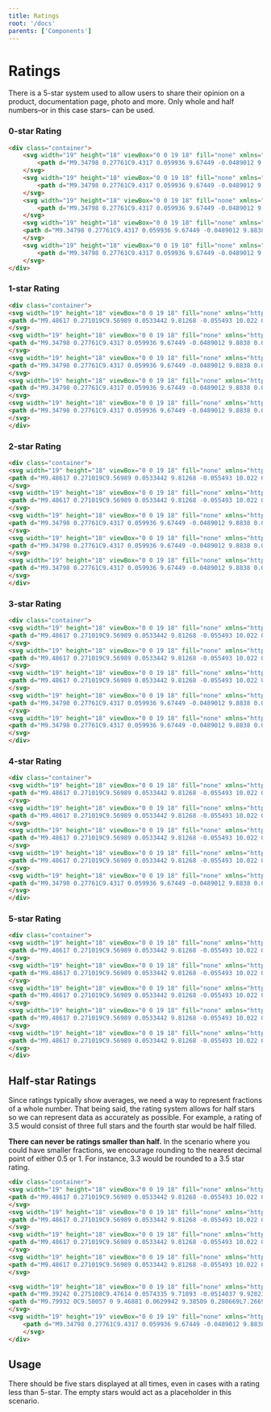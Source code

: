```yaml
---
title: Ratings
root: '/docs'
parents: ['Components']
---
```


# Ratings 

There is a 5-star system used to allow users to share their opinion on a product, documentation page, photo and more. Only whole and half numbers–or in this case stars– can be used. 

### 0-star Rating

```html
<div class="container">
    <svg width="19" height="18" viewBox="0 0 19 18" fill="none" xmlns="http://www.w3.org/2000/svg">
        <path d="M9.34798 0.27761C9.4317 0.059936 9.67449 -0.0489012 9.8838 0.0348197C10.001 0.0766801 10.0847 0.168773 10.1266 0.27761L12.2447 6.28877H18.2308C18.4652 6.28877 18.6494 6.47296 18.6494 6.70738C18.6494 6.83296 18.5991 6.95017 18.5071 7.02552L13.5089 11.1697L15.6019 17.4571C15.6773 17.6748 15.5517 17.9176 15.334 17.9846C15.2084 18.0264 15.0661 18.0013 14.9573 17.926L9.74147 14.0999L4.52566 17.926C4.34147 18.0599 4.07356 18.0181 3.93961 17.8339C3.86426 17.7251 3.83914 17.5827 3.881 17.4571L5.97403 11.1697L0.975888 7.02552C0.800074 6.87482 0.774958 6.60691 0.934028 6.4311C1.00938 6.33901 1.11821 6.28877 1.2438 6.28877H7.22984L9.34798 0.27761Z" fill="#D9D9D6"/>
    </svg>
    <svg width="19" height="18" viewBox="0 0 19 18" fill="none" xmlns="http://www.w3.org/2000/svg">
        <path d="M9.34798 0.27761C9.4317 0.059936 9.67449 -0.0489012 9.8838 0.0348197C10.001 0.0766801 10.0847 0.168773 10.1266 0.27761L12.2447 6.28877H18.2308C18.4652 6.28877 18.6494 6.47296 18.6494 6.70738C18.6494 6.83296 18.5991 6.95017 18.5071 7.02552L13.5089 11.1697L15.6019 17.4571C15.6773 17.6748 15.5517 17.9176 15.334 17.9846C15.2084 18.0264 15.0661 18.0013 14.9573 17.926L9.74147 14.0999L4.52566 17.926C4.34147 18.0599 4.07356 18.0181 3.93961 17.8339C3.86426 17.7251 3.83914 17.5827 3.881 17.4571L5.97403 11.1697L0.975888 7.02552C0.800074 6.87482 0.774958 6.60691 0.934028 6.4311C1.00938 6.33901 1.11821 6.28877 1.2438 6.28877H7.22984L9.34798 0.27761Z" fill="#D9D9D6"/>
    </svg>
    <svg width="19" height="18" viewBox="0 0 19 18" fill="none" xmlns="http://www.w3.org/2000/svg">
        <path d="M9.34798 0.27761C9.4317 0.059936 9.67449 -0.0489012 9.8838 0.0348197C10.001 0.0766801 10.0847 0.168773 10.1266 0.27761L12.2447 6.28877H18.2308C18.4652 6.28877 18.6494 6.47296 18.6494 6.70738C18.6494 6.83296 18.5991 6.95017 18.5071 7.02552L13.5089 11.1697L15.6019 17.4571C15.6773 17.6748 15.5517 17.9176 15.334 17.9846C15.2084 18.0264 15.0661 18.0013 14.9573 17.926L9.74147 14.0999L4.52566 17.926C4.34147 18.0599 4.07356 18.0181 3.93961 17.8339C3.86426 17.7251 3.83914 17.5827 3.881 17.4571L5.97403 11.1697L0.975888 7.02552C0.800074 6.87482 0.774958 6.60691 0.934028 6.4311C1.00938 6.33901 1.11821 6.28877 1.2438 6.28877H7.22984L9.34798 0.27761Z" fill="#D9D9D6"/>
    </svg>
    <svg width="19" height="18" viewBox="0 0 19 18" fill="none" xmlns="http://www.w3.org/2000/svg">
    <path d="M9.34798 0.27761C9.4317 0.059936 9.67449 -0.0489012 9.8838 0.0348197C10.001 0.0766801 10.0847 0.168773 10.1266 0.27761L12.2447 6.28877H18.2308C18.4652 6.28877 18.6494 6.47296 18.6494 6.70738C18.6494 6.83296 18.5991 6.95017 18.5071 7.02552L13.5089 11.1697L15.6019 17.4571C15.6773 17.6748 15.5517 17.9176 15.334 17.9846C15.2084 18.0264 15.0661 18.0013 14.9573 17.926L9.74147 14.0999L4.52566 17.926C4.34147 18.0599 4.07356 18.0181 3.93961 17.8339C3.86426 17.7251 3.83914 17.5827 3.881 17.4571L5.97403 11.1697L0.975888 7.02552C0.800074 6.87482 0.774958 6.60691 0.934028 6.4311C1.00938 6.33901 1.11821 6.28877 1.2438 6.28877H7.22984L9.34798 0.27761Z" fill="#D9D9D6"/>
    </svg>
    <svg width="19" height="18" viewBox="0 0 19 18" fill="none" xmlns="http://www.w3.org/2000/svg">
        <path d="M9.34798 0.27761C9.4317 0.059936 9.67449 -0.0489012 9.8838 0.0348197C10.001 0.0766801 10.0847 0.168773 10.1266 0.27761L12.2447 6.28877H18.2308C18.4652 6.28877 18.6494 6.47296 18.6494 6.70738C18.6494 6.83296 18.5991 6.95017 18.5071 7.02552L13.5089 11.1697L15.6019 17.4571C15.6773 17.6748 15.5517 17.9176 15.334 17.9846C15.2084 18.0264 15.0661 18.0013 14.9573 17.926L9.74147 14.0999L4.52566 17.926C4.34147 18.0599 4.07356 18.0181 3.93961 17.8339C3.86426 17.7251 3.83914 17.5827 3.881 17.4571L5.97403 11.1697L0.975888 7.02552C0.800074 6.87482 0.774958 6.60691 0.934028 6.4311C1.00938 6.33901 1.11821 6.28877 1.2438 6.28877H7.22984L9.34798 0.27761Z" fill="#D9D9D6"/>
    </svg>
</div>
```

### 1-star Rating

```html
<div class="container">
<svg width="19" height="18" viewBox="0 0 19 18" fill="none" xmlns="http://www.w3.org/2000/svg">
<path d="M9.48617 0.271019C9.56989 0.0533442 9.81268 -0.055493 10.022 0.0282279C10.1392 0.0700883 10.2229 0.162181 10.2648 0.271019L12.3829 6.28218H18.369C18.6034 6.28218 18.7876 6.46637 18.7876 6.70079C18.7876 6.82637 18.7373 6.94358 18.6452 7.01893L13.6471 11.1631L15.7401 17.4506C15.8155 17.6682 15.6899 17.911 15.4722 17.978C15.3466 18.0199 15.2043 17.9947 15.0955 17.9194L9.87965 14.0933L4.66384 17.9194C4.47965 18.0533 4.21175 18.0115 4.07779 17.8273C4.00244 17.7185 3.97733 17.5761 4.01919 17.4506L6.11221 11.1631L1.11407 7.01893C0.938258 6.86823 0.913142 6.60032 1.07221 6.42451C1.14756 6.33241 1.2564 6.28218 1.38198 6.28218H7.36803L9.48617 0.271019Z" fill="#747679"/>
</svg>    
<svg width="19" height="18" viewBox="0 0 19 18" fill="none" xmlns="http://www.w3.org/2000/svg">
<path d="M9.34798 0.27761C9.4317 0.059936 9.67449 -0.0489012 9.8838 0.0348197C10.001 0.0766801 10.0847 0.168773 10.1266 0.27761L12.2447 6.28877H18.2308C18.4652 6.28877 18.6494 6.47296 18.6494 6.70738C18.6494 6.83296 18.5991 6.95017 18.5071 7.02552L13.5089 11.1697L15.6019 17.4571C15.6773 17.6748 15.5517 17.9176 15.334 17.9846C15.2084 18.0264 15.0661 18.0013 14.9573 17.926L9.74147 14.0999L4.52566 17.926C4.34147 18.0599 4.07356 18.0181 3.93961 17.8339C3.86426 17.7251 3.83914 17.5827 3.881 17.4571L5.97403 11.1697L0.975888 7.02552C0.800074 6.87482 0.774958 6.60691 0.934028 6.4311C1.00938 6.33901 1.11821 6.28877 1.2438 6.28877H7.22984L9.34798 0.27761Z" fill="#D9D9D6"/>
</svg>
<svg width="19" height="18" viewBox="0 0 19 18" fill="none" xmlns="http://www.w3.org/2000/svg">
<path d="M9.34798 0.27761C9.4317 0.059936 9.67449 -0.0489012 9.8838 0.0348197C10.001 0.0766801 10.0847 0.168773 10.1266 0.27761L12.2447 6.28877H18.2308C18.4652 6.28877 18.6494 6.47296 18.6494 6.70738C18.6494 6.83296 18.5991 6.95017 18.5071 7.02552L13.5089 11.1697L15.6019 17.4571C15.6773 17.6748 15.5517 17.9176 15.334 17.9846C15.2084 18.0264 15.0661 18.0013 14.9573 17.926L9.74147 14.0999L4.52566 17.926C4.34147 18.0599 4.07356 18.0181 3.93961 17.8339C3.86426 17.7251 3.83914 17.5827 3.881 17.4571L5.97403 11.1697L0.975888 7.02552C0.800074 6.87482 0.774958 6.60691 0.934028 6.4311C1.00938 6.33901 1.11821 6.28877 1.2438 6.28877H7.22984L9.34798 0.27761Z" fill="#D9D9D6"/>
</svg>
<svg width="19" height="18" viewBox="0 0 19 18" fill="none" xmlns="http://www.w3.org/2000/svg">
<path d="M9.34798 0.27761C9.4317 0.059936 9.67449 -0.0489012 9.8838 0.0348197C10.001 0.0766801 10.0847 0.168773 10.1266 0.27761L12.2447 6.28877H18.2308C18.4652 6.28877 18.6494 6.47296 18.6494 6.70738C18.6494 6.83296 18.5991 6.95017 18.5071 7.02552L13.5089 11.1697L15.6019 17.4571C15.6773 17.6748 15.5517 17.9176 15.334 17.9846C15.2084 18.0264 15.0661 18.0013 14.9573 17.926L9.74147 14.0999L4.52566 17.926C4.34147 18.0599 4.07356 18.0181 3.93961 17.8339C3.86426 17.7251 3.83914 17.5827 3.881 17.4571L5.97403 11.1697L0.975888 7.02552C0.800074 6.87482 0.774958 6.60691 0.934028 6.4311C1.00938 6.33901 1.11821 6.28877 1.2438 6.28877H7.22984L9.34798 0.27761Z" fill="#D9D9D6"/>
</svg>
<svg width="19" height="18" viewBox="0 0 19 18" fill="none" xmlns="http://www.w3.org/2000/svg">
<path d="M9.34798 0.27761C9.4317 0.059936 9.67449 -0.0489012 9.8838 0.0348197C10.001 0.0766801 10.0847 0.168773 10.1266 0.27761L12.2447 6.28877H18.2308C18.4652 6.28877 18.6494 6.47296 18.6494 6.70738C18.6494 6.83296 18.5991 6.95017 18.5071 7.02552L13.5089 11.1697L15.6019 17.4571C15.6773 17.6748 15.5517 17.9176 15.334 17.9846C15.2084 18.0264 15.0661 18.0013 14.9573 17.926L9.74147 14.0999L4.52566 17.926C4.34147 18.0599 4.07356 18.0181 3.93961 17.8339C3.86426 17.7251 3.83914 17.5827 3.881 17.4571L5.97403 11.1697L0.975888 7.02552C0.800074 6.87482 0.774958 6.60691 0.934028 6.4311C1.00938 6.33901 1.11821 6.28877 1.2438 6.28877H7.22984L9.34798 0.27761Z" fill="#D9D9D6"/>
</svg>
</div>
```

### 2-star Rating

```html
<div class="container">
<svg width="19" height="18" viewBox="0 0 19 18" fill="none" xmlns="http://www.w3.org/2000/svg">
<path d="M9.48617 0.271019C9.56989 0.0533442 9.81268 -0.055493 10.022 0.0282279C10.1392 0.0700883 10.2229 0.162181 10.2648 0.271019L12.3829 6.28218H18.369C18.6034 6.28218 18.7876 6.46637 18.7876 6.70079C18.7876 6.82637 18.7373 6.94358 18.6452 7.01893L13.6471 11.1631L15.7401 17.4506C15.8155 17.6682 15.6899 17.911 15.4722 17.978C15.3466 18.0199 15.2043 17.9947 15.0955 17.9194L9.87965 14.0933L4.66384 17.9194C4.47965 18.0533 4.21175 18.0115 4.07779 17.8273C4.00244 17.7185 3.97733 17.5761 4.01919 17.4506L6.11221 11.1631L1.11407 7.01893C0.938258 6.86823 0.913142 6.60032 1.07221 6.42451C1.14756 6.33241 1.2564 6.28218 1.38198 6.28218H7.36803L9.48617 0.271019Z" fill="#747679"/>
</svg>    
<svg width="19" height="18" viewBox="0 0 19 18" fill="none" xmlns="http://www.w3.org/2000/svg">
<path d="M9.48617 0.271019C9.56989 0.0533442 9.81268 -0.055493 10.022 0.0282279C10.1392 0.0700883 10.2229 0.162181 10.2648 0.271019L12.3829 6.28218H18.369C18.6034 6.28218 18.7876 6.46637 18.7876 6.70079C18.7876 6.82637 18.7373 6.94358 18.6452 7.01893L13.6471 11.1631L15.7401 17.4506C15.8155 17.6682 15.6899 17.911 15.4722 17.978C15.3466 18.0199 15.2043 17.9947 15.0955 17.9194L9.87965 14.0933L4.66384 17.9194C4.47965 18.0533 4.21175 18.0115 4.07779 17.8273C4.00244 17.7185 3.97733 17.5761 4.01919 17.4506L6.11221 11.1631L1.11407 7.01893C0.938258 6.86823 0.913142 6.60032 1.07221 6.42451C1.14756 6.33241 1.2564 6.28218 1.38198 6.28218H7.36803L9.48617 0.271019Z" fill="#747679"/>
</svg>  
<svg width="19" height="18" viewBox="0 0 19 18" fill="none" xmlns="http://www.w3.org/2000/svg">
<path d="M9.34798 0.27761C9.4317 0.059936 9.67449 -0.0489012 9.8838 0.0348197C10.001 0.0766801 10.0847 0.168773 10.1266 0.27761L12.2447 6.28877H18.2308C18.4652 6.28877 18.6494 6.47296 18.6494 6.70738C18.6494 6.83296 18.5991 6.95017 18.5071 7.02552L13.5089 11.1697L15.6019 17.4571C15.6773 17.6748 15.5517 17.9176 15.334 17.9846C15.2084 18.0264 15.0661 18.0013 14.9573 17.926L9.74147 14.0999L4.52566 17.926C4.34147 18.0599 4.07356 18.0181 3.93961 17.8339C3.86426 17.7251 3.83914 17.5827 3.881 17.4571L5.97403 11.1697L0.975888 7.02552C0.800074 6.87482 0.774958 6.60691 0.934028 6.4311C1.00938 6.33901 1.11821 6.28877 1.2438 6.28877H7.22984L9.34798 0.27761Z" fill="#D9D9D6"/>
</svg>
<svg width="19" height="18" viewBox="0 0 19 18" fill="none" xmlns="http://www.w3.org/2000/svg">
<path d="M9.34798 0.27761C9.4317 0.059936 9.67449 -0.0489012 9.8838 0.0348197C10.001 0.0766801 10.0847 0.168773 10.1266 0.27761L12.2447 6.28877H18.2308C18.4652 6.28877 18.6494 6.47296 18.6494 6.70738C18.6494 6.83296 18.5991 6.95017 18.5071 7.02552L13.5089 11.1697L15.6019 17.4571C15.6773 17.6748 15.5517 17.9176 15.334 17.9846C15.2084 18.0264 15.0661 18.0013 14.9573 17.926L9.74147 14.0999L4.52566 17.926C4.34147 18.0599 4.07356 18.0181 3.93961 17.8339C3.86426 17.7251 3.83914 17.5827 3.881 17.4571L5.97403 11.1697L0.975888 7.02552C0.800074 6.87482 0.774958 6.60691 0.934028 6.4311C1.00938 6.33901 1.11821 6.28877 1.2438 6.28877H7.22984L9.34798 0.27761Z" fill="#D9D9D6"/>
</svg>
<svg width="19" height="18" viewBox="0 0 19 18" fill="none" xmlns="http://www.w3.org/2000/svg">
<path d="M9.34798 0.27761C9.4317 0.059936 9.67449 -0.0489012 9.8838 0.0348197C10.001 0.0766801 10.0847 0.168773 10.1266 0.27761L12.2447 6.28877H18.2308C18.4652 6.28877 18.6494 6.47296 18.6494 6.70738C18.6494 6.83296 18.5991 6.95017 18.5071 7.02552L13.5089 11.1697L15.6019 17.4571C15.6773 17.6748 15.5517 17.9176 15.334 17.9846C15.2084 18.0264 15.0661 18.0013 14.9573 17.926L9.74147 14.0999L4.52566 17.926C4.34147 18.0599 4.07356 18.0181 3.93961 17.8339C3.86426 17.7251 3.83914 17.5827 3.881 17.4571L5.97403 11.1697L0.975888 7.02552C0.800074 6.87482 0.774958 6.60691 0.934028 6.4311C1.00938 6.33901 1.11821 6.28877 1.2438 6.28877H7.22984L9.34798 0.27761Z" fill="#D9D9D6"/>
</svg>
</div>
```
### 3-star Rating

```html
<div class="container">
<svg width="19" height="18" viewBox="0 0 19 18" fill="none" xmlns="http://www.w3.org/2000/svg">
<path d="M9.48617 0.271019C9.56989 0.0533442 9.81268 -0.055493 10.022 0.0282279C10.1392 0.0700883 10.2229 0.162181 10.2648 0.271019L12.3829 6.28218H18.369C18.6034 6.28218 18.7876 6.46637 18.7876 6.70079C18.7876 6.82637 18.7373 6.94358 18.6452 7.01893L13.6471 11.1631L15.7401 17.4506C15.8155 17.6682 15.6899 17.911 15.4722 17.978C15.3466 18.0199 15.2043 17.9947 15.0955 17.9194L9.87965 14.0933L4.66384 17.9194C4.47965 18.0533 4.21175 18.0115 4.07779 17.8273C4.00244 17.7185 3.97733 17.5761 4.01919 17.4506L6.11221 11.1631L1.11407 7.01893C0.938258 6.86823 0.913142 6.60032 1.07221 6.42451C1.14756 6.33241 1.2564 6.28218 1.38198 6.28218H7.36803L9.48617 0.271019Z" fill="#747679"/>
</svg>    
<svg width="19" height="18" viewBox="0 0 19 18" fill="none" xmlns="http://www.w3.org/2000/svg">
<path d="M9.48617 0.271019C9.56989 0.0533442 9.81268 -0.055493 10.022 0.0282279C10.1392 0.0700883 10.2229 0.162181 10.2648 0.271019L12.3829 6.28218H18.369C18.6034 6.28218 18.7876 6.46637 18.7876 6.70079C18.7876 6.82637 18.7373 6.94358 18.6452 7.01893L13.6471 11.1631L15.7401 17.4506C15.8155 17.6682 15.6899 17.911 15.4722 17.978C15.3466 18.0199 15.2043 17.9947 15.0955 17.9194L9.87965 14.0933L4.66384 17.9194C4.47965 18.0533 4.21175 18.0115 4.07779 17.8273C4.00244 17.7185 3.97733 17.5761 4.01919 17.4506L6.11221 11.1631L1.11407 7.01893C0.938258 6.86823 0.913142 6.60032 1.07221 6.42451C1.14756 6.33241 1.2564 6.28218 1.38198 6.28218H7.36803L9.48617 0.271019Z" fill="#747679"/>
</svg>  
<svg width="19" height="18" viewBox="0 0 19 18" fill="none" xmlns="http://www.w3.org/2000/svg">
<path d="M9.48617 0.271019C9.56989 0.0533442 9.81268 -0.055493 10.022 0.0282279C10.1392 0.0700883 10.2229 0.162181 10.2648 0.271019L12.3829 6.28218H18.369C18.6034 6.28218 18.7876 6.46637 18.7876 6.70079C18.7876 6.82637 18.7373 6.94358 18.6452 7.01893L13.6471 11.1631L15.7401 17.4506C15.8155 17.6682 15.6899 17.911 15.4722 17.978C15.3466 18.0199 15.2043 17.9947 15.0955 17.9194L9.87965 14.0933L4.66384 17.9194C4.47965 18.0533 4.21175 18.0115 4.07779 17.8273C4.00244 17.7185 3.97733 17.5761 4.01919 17.4506L6.11221 11.1631L1.11407 7.01893C0.938258 6.86823 0.913142 6.60032 1.07221 6.42451C1.14756 6.33241 1.2564 6.28218 1.38198 6.28218H7.36803L9.48617 0.271019Z" fill="#747679"/>
</svg>  
<svg width="19" height="18" viewBox="0 0 19 18" fill="none" xmlns="http://www.w3.org/2000/svg">
<path d="M9.34798 0.27761C9.4317 0.059936 9.67449 -0.0489012 9.8838 0.0348197C10.001 0.0766801 10.0847 0.168773 10.1266 0.27761L12.2447 6.28877H18.2308C18.4652 6.28877 18.6494 6.47296 18.6494 6.70738C18.6494 6.83296 18.5991 6.95017 18.5071 7.02552L13.5089 11.1697L15.6019 17.4571C15.6773 17.6748 15.5517 17.9176 15.334 17.9846C15.2084 18.0264 15.0661 18.0013 14.9573 17.926L9.74147 14.0999L4.52566 17.926C4.34147 18.0599 4.07356 18.0181 3.93961 17.8339C3.86426 17.7251 3.83914 17.5827 3.881 17.4571L5.97403 11.1697L0.975888 7.02552C0.800074 6.87482 0.774958 6.60691 0.934028 6.4311C1.00938 6.33901 1.11821 6.28877 1.2438 6.28877H7.22984L9.34798 0.27761Z" fill="#D9D9D6"/>
</svg>
<svg width="19" height="18" viewBox="0 0 19 18" fill="none" xmlns="http://www.w3.org/2000/svg">
<path d="M9.34798 0.27761C9.4317 0.059936 9.67449 -0.0489012 9.8838 0.0348197C10.001 0.0766801 10.0847 0.168773 10.1266 0.27761L12.2447 6.28877H18.2308C18.4652 6.28877 18.6494 6.47296 18.6494 6.70738C18.6494 6.83296 18.5991 6.95017 18.5071 7.02552L13.5089 11.1697L15.6019 17.4571C15.6773 17.6748 15.5517 17.9176 15.334 17.9846C15.2084 18.0264 15.0661 18.0013 14.9573 17.926L9.74147 14.0999L4.52566 17.926C4.34147 18.0599 4.07356 18.0181 3.93961 17.8339C3.86426 17.7251 3.83914 17.5827 3.881 17.4571L5.97403 11.1697L0.975888 7.02552C0.800074 6.87482 0.774958 6.60691 0.934028 6.4311C1.00938 6.33901 1.11821 6.28877 1.2438 6.28877H7.22984L9.34798 0.27761Z" fill="#D9D9D6"/>
</svg>
</div>
```

### 4-star Rating

```html
<div class="container">
<svg width="19" height="18" viewBox="0 0 19 18" fill="none" xmlns="http://www.w3.org/2000/svg">
<path d="M9.48617 0.271019C9.56989 0.0533442 9.81268 -0.055493 10.022 0.0282279C10.1392 0.0700883 10.2229 0.162181 10.2648 0.271019L12.3829 6.28218H18.369C18.6034 6.28218 18.7876 6.46637 18.7876 6.70079C18.7876 6.82637 18.7373 6.94358 18.6452 7.01893L13.6471 11.1631L15.7401 17.4506C15.8155 17.6682 15.6899 17.911 15.4722 17.978C15.3466 18.0199 15.2043 17.9947 15.0955 17.9194L9.87965 14.0933L4.66384 17.9194C4.47965 18.0533 4.21175 18.0115 4.07779 17.8273C4.00244 17.7185 3.97733 17.5761 4.01919 17.4506L6.11221 11.1631L1.11407 7.01893C0.938258 6.86823 0.913142 6.60032 1.07221 6.42451C1.14756 6.33241 1.2564 6.28218 1.38198 6.28218H7.36803L9.48617 0.271019Z" fill="#747679"/>
</svg>    
<svg width="19" height="18" viewBox="0 0 19 18" fill="none" xmlns="http://www.w3.org/2000/svg">
<path d="M9.48617 0.271019C9.56989 0.0533442 9.81268 -0.055493 10.022 0.0282279C10.1392 0.0700883 10.2229 0.162181 10.2648 0.271019L12.3829 6.28218H18.369C18.6034 6.28218 18.7876 6.46637 18.7876 6.70079C18.7876 6.82637 18.7373 6.94358 18.6452 7.01893L13.6471 11.1631L15.7401 17.4506C15.8155 17.6682 15.6899 17.911 15.4722 17.978C15.3466 18.0199 15.2043 17.9947 15.0955 17.9194L9.87965 14.0933L4.66384 17.9194C4.47965 18.0533 4.21175 18.0115 4.07779 17.8273C4.00244 17.7185 3.97733 17.5761 4.01919 17.4506L6.11221 11.1631L1.11407 7.01893C0.938258 6.86823 0.913142 6.60032 1.07221 6.42451C1.14756 6.33241 1.2564 6.28218 1.38198 6.28218H7.36803L9.48617 0.271019Z" fill="#747679"/>
</svg>  
<svg width="19" height="18" viewBox="0 0 19 18" fill="none" xmlns="http://www.w3.org/2000/svg">
<path d="M9.48617 0.271019C9.56989 0.0533442 9.81268 -0.055493 10.022 0.0282279C10.1392 0.0700883 10.2229 0.162181 10.2648 0.271019L12.3829 6.28218H18.369C18.6034 6.28218 18.7876 6.46637 18.7876 6.70079C18.7876 6.82637 18.7373 6.94358 18.6452 7.01893L13.6471 11.1631L15.7401 17.4506C15.8155 17.6682 15.6899 17.911 15.4722 17.978C15.3466 18.0199 15.2043 17.9947 15.0955 17.9194L9.87965 14.0933L4.66384 17.9194C4.47965 18.0533 4.21175 18.0115 4.07779 17.8273C4.00244 17.7185 3.97733 17.5761 4.01919 17.4506L6.11221 11.1631L1.11407 7.01893C0.938258 6.86823 0.913142 6.60032 1.07221 6.42451C1.14756 6.33241 1.2564 6.28218 1.38198 6.28218H7.36803L9.48617 0.271019Z" fill="#747679"/>
</svg>  
<svg width="19" height="18" viewBox="0 0 19 18" fill="none" xmlns="http://www.w3.org/2000/svg">
<path d="M9.48617 0.271019C9.56989 0.0533442 9.81268 -0.055493 10.022 0.0282279C10.1392 0.0700883 10.2229 0.162181 10.2648 0.271019L12.3829 6.28218H18.369C18.6034 6.28218 18.7876 6.46637 18.7876 6.70079C18.7876 6.82637 18.7373 6.94358 18.6452 7.01893L13.6471 11.1631L15.7401 17.4506C15.8155 17.6682 15.6899 17.911 15.4722 17.978C15.3466 18.0199 15.2043 17.9947 15.0955 17.9194L9.87965 14.0933L4.66384 17.9194C4.47965 18.0533 4.21175 18.0115 4.07779 17.8273C4.00244 17.7185 3.97733 17.5761 4.01919 17.4506L6.11221 11.1631L1.11407 7.01893C0.938258 6.86823 0.913142 6.60032 1.07221 6.42451C1.14756 6.33241 1.2564 6.28218 1.38198 6.28218H7.36803L9.48617 0.271019Z" fill="#747679"/>
</svg>  
<svg width="19" height="18" viewBox="0 0 19 18" fill="none" xmlns="http://www.w3.org/2000/svg">
<path d="M9.34798 0.27761C9.4317 0.059936 9.67449 -0.0489012 9.8838 0.0348197C10.001 0.0766801 10.0847 0.168773 10.1266 0.27761L12.2447 6.28877H18.2308C18.4652 6.28877 18.6494 6.47296 18.6494 6.70738C18.6494 6.83296 18.5991 6.95017 18.5071 7.02552L13.5089 11.1697L15.6019 17.4571C15.6773 17.6748 15.5517 17.9176 15.334 17.9846C15.2084 18.0264 15.0661 18.0013 14.9573 17.926L9.74147 14.0999L4.52566 17.926C4.34147 18.0599 4.07356 18.0181 3.93961 17.8339C3.86426 17.7251 3.83914 17.5827 3.881 17.4571L5.97403 11.1697L0.975888 7.02552C0.800074 6.87482 0.774958 6.60691 0.934028 6.4311C1.00938 6.33901 1.11821 6.28877 1.2438 6.28877H7.22984L9.34798 0.27761Z" fill="#D9D9D6"/>
</svg>
</div>
```

### 5-star Rating

```html
<div class="container">
<svg width="19" height="18" viewBox="0 0 19 18" fill="none" xmlns="http://www.w3.org/2000/svg">
<path d="M9.48617 0.271019C9.56989 0.0533442 9.81268 -0.055493 10.022 0.0282279C10.1392 0.0700883 10.2229 0.162181 10.2648 0.271019L12.3829 6.28218H18.369C18.6034 6.28218 18.7876 6.46637 18.7876 6.70079C18.7876 6.82637 18.7373 6.94358 18.6452 7.01893L13.6471 11.1631L15.7401 17.4506C15.8155 17.6682 15.6899 17.911 15.4722 17.978C15.3466 18.0199 15.2043 17.9947 15.0955 17.9194L9.87965 14.0933L4.66384 17.9194C4.47965 18.0533 4.21175 18.0115 4.07779 17.8273C4.00244 17.7185 3.97733 17.5761 4.01919 17.4506L6.11221 11.1631L1.11407 7.01893C0.938258 6.86823 0.913142 6.60032 1.07221 6.42451C1.14756 6.33241 1.2564 6.28218 1.38198 6.28218H7.36803L9.48617 0.271019Z" fill="#747679"/>
</svg>    
<svg width="19" height="18" viewBox="0 0 19 18" fill="none" xmlns="http://www.w3.org/2000/svg">
<path d="M9.48617 0.271019C9.56989 0.0533442 9.81268 -0.055493 10.022 0.0282279C10.1392 0.0700883 10.2229 0.162181 10.2648 0.271019L12.3829 6.28218H18.369C18.6034 6.28218 18.7876 6.46637 18.7876 6.70079C18.7876 6.82637 18.7373 6.94358 18.6452 7.01893L13.6471 11.1631L15.7401 17.4506C15.8155 17.6682 15.6899 17.911 15.4722 17.978C15.3466 18.0199 15.2043 17.9947 15.0955 17.9194L9.87965 14.0933L4.66384 17.9194C4.47965 18.0533 4.21175 18.0115 4.07779 17.8273C4.00244 17.7185 3.97733 17.5761 4.01919 17.4506L6.11221 11.1631L1.11407 7.01893C0.938258 6.86823 0.913142 6.60032 1.07221 6.42451C1.14756 6.33241 1.2564 6.28218 1.38198 6.28218H7.36803L9.48617 0.271019Z" fill="#747679"/>
</svg>  
<svg width="19" height="18" viewBox="0 0 19 18" fill="none" xmlns="http://www.w3.org/2000/svg">
<path d="M9.48617 0.271019C9.56989 0.0533442 9.81268 -0.055493 10.022 0.0282279C10.1392 0.0700883 10.2229 0.162181 10.2648 0.271019L12.3829 6.28218H18.369C18.6034 6.28218 18.7876 6.46637 18.7876 6.70079C18.7876 6.82637 18.7373 6.94358 18.6452 7.01893L13.6471 11.1631L15.7401 17.4506C15.8155 17.6682 15.6899 17.911 15.4722 17.978C15.3466 18.0199 15.2043 17.9947 15.0955 17.9194L9.87965 14.0933L4.66384 17.9194C4.47965 18.0533 4.21175 18.0115 4.07779 17.8273C4.00244 17.7185 3.97733 17.5761 4.01919 17.4506L6.11221 11.1631L1.11407 7.01893C0.938258 6.86823 0.913142 6.60032 1.07221 6.42451C1.14756 6.33241 1.2564 6.28218 1.38198 6.28218H7.36803L9.48617 0.271019Z" fill="#747679"/>
</svg>  
<svg width="19" height="18" viewBox="0 0 19 18" fill="none" xmlns="http://www.w3.org/2000/svg">
<path d="M9.48617 0.271019C9.56989 0.0533442 9.81268 -0.055493 10.022 0.0282279C10.1392 0.0700883 10.2229 0.162181 10.2648 0.271019L12.3829 6.28218H18.369C18.6034 6.28218 18.7876 6.46637 18.7876 6.70079C18.7876 6.82637 18.7373 6.94358 18.6452 7.01893L13.6471 11.1631L15.7401 17.4506C15.8155 17.6682 15.6899 17.911 15.4722 17.978C15.3466 18.0199 15.2043 17.9947 15.0955 17.9194L9.87965 14.0933L4.66384 17.9194C4.47965 18.0533 4.21175 18.0115 4.07779 17.8273C4.00244 17.7185 3.97733 17.5761 4.01919 17.4506L6.11221 11.1631L1.11407 7.01893C0.938258 6.86823 0.913142 6.60032 1.07221 6.42451C1.14756 6.33241 1.2564 6.28218 1.38198 6.28218H7.36803L9.48617 0.271019Z" fill="#747679"/>
</svg>  
<svg width="19" height="18" viewBox="0 0 19 18" fill="none" xmlns="http://www.w3.org/2000/svg">
<path d="M9.48617 0.271019C9.56989 0.0533442 9.81268 -0.055493 10.022 0.0282279C10.1392 0.0700883 10.2229 0.162181 10.2648 0.271019L12.3829 6.28218H18.369C18.6034 6.28218 18.7876 6.46637 18.7876 6.70079C18.7876 6.82637 18.7373 6.94358 18.6452 7.01893L13.6471 11.1631L15.7401 17.4506C15.8155 17.6682 15.6899 17.911 15.4722 17.978C15.3466 18.0199 15.2043 17.9947 15.0955 17.9194L9.87965 14.0933L4.66384 17.9194C4.47965 18.0533 4.21175 18.0115 4.07779 17.8273C4.00244 17.7185 3.97733 17.5761 4.01919 17.4506L6.11221 11.1631L1.11407 7.01893C0.938258 6.86823 0.913142 6.60032 1.07221 6.42451C1.14756 6.33241 1.2564 6.28218 1.38198 6.28218H7.36803L9.48617 0.271019Z" fill="#747679"/>
</svg>  
</div>
```

## Half-star Ratings
Since ratings typically show averages, we need a way to represent fractions of a whole number. That being said, the rating system allows for half stars so we can represent data as accurately as possible. For example, a rating of 3.5 would consist of three full stars and the fourth star would be half filled.

**There can never be ratings smaller than half.** In the scenario where you could have smaller fractions, we encourage rounding to the nearest decimal point of either 0.5 or 1. For instance, 3.3 would be rounded to a 3.5 star rating. 


```html
<div class="container">
<svg width="19" height="18" viewBox="0 0 19 18" fill="none" xmlns="http://www.w3.org/2000/svg">
<path d="M9.48617 0.271019C9.56989 0.0533442 9.81268 -0.055493 10.022 0.0282279C10.1392 0.0700883 10.2229 0.162181 10.2648 0.271019L12.3829 6.28218H18.369C18.6034 6.28218 18.7876 6.46637 18.7876 6.70079C18.7876 6.82637 18.7373 6.94358 18.6452 7.01893L13.6471 11.1631L15.7401 17.4506C15.8155 17.6682 15.6899 17.911 15.4722 17.978C15.3466 18.0199 15.2043 17.9947 15.0955 17.9194L9.87965 14.0933L4.66384 17.9194C4.47965 18.0533 4.21175 18.0115 4.07779 17.8273C4.00244 17.7185 3.97733 17.5761 4.01919 17.4506L6.11221 11.1631L1.11407 7.01893C0.938258 6.86823 0.913142 6.60032 1.07221 6.42451C1.14756 6.33241 1.2564 6.28218 1.38198 6.28218H7.36803L9.48617 0.271019Z" fill="#747679"/>
</svg>
<svg width="19" height="18" viewBox="0 0 19 18" fill="none" xmlns="http://www.w3.org/2000/svg">
<path d="M9.48617 0.271019C9.56989 0.0533442 9.81268 -0.055493 10.022 0.0282279C10.1392 0.0700883 10.2229 0.162181 10.2648 0.271019L12.3829 6.28218H18.369C18.6034 6.28218 18.7876 6.46637 18.7876 6.70079C18.7876 6.82637 18.7373 6.94358 18.6452 7.01893L13.6471 11.1631L15.7401 17.4506C15.8155 17.6682 15.6899 17.911 15.4722 17.978C15.3466 18.0199 15.2043 17.9947 15.0955 17.9194L9.87965 14.0933L4.66384 17.9194C4.47965 18.0533 4.21175 18.0115 4.07779 17.8273C4.00244 17.7185 3.97733 17.5761 4.01919 17.4506L6.11221 11.1631L1.11407 7.01893C0.938258 6.86823 0.913142 6.60032 1.07221 6.42451C1.14756 6.33241 1.2564 6.28218 1.38198 6.28218H7.36803L9.48617 0.271019Z" fill="#747679"/>
</svg>
<svg width="19" height="18" viewBox="0 0 19 18" fill="none" xmlns="http://www.w3.org/2000/svg">
<path d="M9.48617 0.271019C9.56989 0.0533442 9.81268 -0.055493 10.022 0.0282279C10.1392 0.0700883 10.2229 0.162181 10.2648 0.271019L12.3829 6.28218H18.369C18.6034 6.28218 18.7876 6.46637 18.7876 6.70079C18.7876 6.82637 18.7373 6.94358 18.6452 7.01893L13.6471 11.1631L15.7401 17.4506C15.8155 17.6682 15.6899 17.911 15.4722 17.978C15.3466 18.0199 15.2043 17.9947 15.0955 17.9194L9.87965 14.0933L4.66384 17.9194C4.47965 18.0533 4.21175 18.0115 4.07779 17.8273C4.00244 17.7185 3.97733 17.5761 4.01919 17.4506L6.11221 11.1631L1.11407 7.01893C0.938258 6.86823 0.913142 6.60032 1.07221 6.42451C1.14756 6.33241 1.2564 6.28218 1.38198 6.28218H7.36803L9.48617 0.271019Z" fill="#747679"/>
</svg>
<svg width="19" height="18" viewBox="0 0 19 18" fill="none" xmlns="http://www.w3.org/2000/svg">
<path d="M9.48617 0.271019C9.56989 0.0533442 9.81268 -0.055493 10.022 0.0282279C10.1392 0.0700883 10.2229 0.162181 10.2648 0.271019L12.3829 6.28218H18.369C18.6034 6.28218 18.7876 6.46637 18.7876 6.70079C18.7876 6.82637 18.7373 6.94358 18.6452 7.01893L13.6471 11.1631L15.7401 17.4506C15.8155 17.6682 15.6899 17.911 15.4722 17.978C15.3466 18.0199 15.2043 17.9947 15.0955 17.9194L9.87965 14.0933L4.66384 17.9194C4.47965 18.0533 4.21175 18.0115 4.07779 17.8273C4.00244 17.7185 3.97733 17.5761 4.01919 17.4506L6.11221 11.1631L1.11407 7.01893C0.938258 6.86823 0.913142 6.60032 1.07221 6.42451C1.14756 6.33241 1.2564 6.28218 1.38198 6.28218H7.36803L9.48617 0.271019Z" fill="#747679"/>
</svg>

<svg width="19" height="18" viewBox="0 0 19 18" fill="none" xmlns="http://www.w3.org/2000/svg">
<path d="M9.39242 0.275108C9.47614 0.0574335 9.71893 -0.0514037 9.92823 0.0323172C10.0454 0.0741777 10.1292 0.166271 10.171 0.275108L12.2892 6.28627H18.2752C18.5096 6.28627 18.6938 6.47046 18.6938 6.70487C18.6938 6.83046 18.6436 6.94767 18.5515 7.02301L13.5533 11.1672L15.6464 17.4546C15.7217 17.6723 15.5961 17.9151 15.3785 17.9821C15.2529 18.0239 15.1106 17.9988 15.0017 17.9235L9.7859 14.0974L4.57009 17.9235C4.3859 18.0574 4.118 18.0156 3.98404 17.8314C3.90869 17.7226 3.88358 17.5802 3.92544 17.4546L6.01846 11.1672L1.02032 7.02301C0.844508 6.87232 0.819392 6.60441 0.978461 6.4286C1.05381 6.3365 1.16265 6.28627 1.28823 6.28627H7.27428L9.39242 0.275108Z" fill="#D9D9D6"/>
<path d="M9.79932 0C9.58057 0 9.46881 0.0629942 9.38509 0.280669L7.26695 6.29183H1.2809C1.15532 6.29183 1.04649 6.34206 0.971137 6.43416C0.812067 6.60997 0.837184 6.87788 1.013 7.02857L6.01114 11.1728L3.91811 17.4602C3.87625 17.5858 3.90137 17.7281 3.97672 17.8369C4.11067 18.0211 4.37858 18.063 4.56277 17.929L9.77858 14.103L9.79932 0Z" fill="#747679"/>
</svg>
<svg width="19" height="19" viewBox="0 0 19 19" fill="none" xmlns="http://www.w3.org/2000/svg">
    <path d="M9.34798 0.27761C9.4317 0.059936 9.67449 -0.0489012 9.8838 0.0348197C10.001 0.0766801 10.0847 0.168773 10.1266 0.27761L12.2447 6.28877H18.2308C18.4652 6.28877 18.6494 6.47296 18.6494 6.70738C18.6494 6.83296 18.5991 6.95017 18.5071 7.02552L13.5089 11.1697L15.6019 17.4571C15.6773 17.6748 15.5517 17.9176 15.334 17.9846C15.2084 18.0264 15.0661 18.0013 14.9573 17.926L9.74147 14.0999L4.52566 17.926C4.34147 18.0599 4.07356 18.0181 3.93961 17.8339C3.86426 17.7251 3.83914 17.5827 3.881 17.4571L5.97403 11.1697L0.975888 7.02552C0.800074 6.87482 0.774958 6.60691 0.934028 6.4311C1.00938 6.33901 1.11821 6.28877 1.2438 6.28877H7.22984L9.34798 0.27761Z" fill="#D9D9D6"/>
    </svg>
</div>
```

## Usage

There should be five stars displayed at all times, even in cases with a rating less than 5-star. The empty stars would act as a placeholder in this scenario.